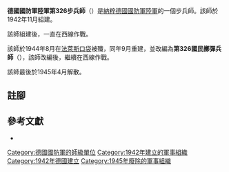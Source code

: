 {{infobox military unit
|unit_name = 德國國防軍陸軍第326步兵師<br/>德國國防軍陸軍第326國民擲彈兵師
|image = 326. Infanterie-Division (Wehrmacht).svg
|image_size = 150
|dates = 1942年11月至1945年4月
|country = {{flag|Nazi Germany}}
|branch = [[納粹德國陸軍|陸軍]]
|type = [[步兵|步兵]]
|role =
|size = [[师_(军队)|師]]
|command_structure =
|garrison =
|garrison_label =
|nickname =
|motto =
|colors =
|colors_label =
|march =
|mascot =
|battles =
}}

'''德國國防軍陸軍第326步兵師'''（{{lang-de|'''326. Infanterie-Division'''}}）是[[納粹德國|納粹德國]][[德國國防軍|國防軍]][[納粹德國陸軍|陸軍]]的一個步兵師。該師於1942年11月組建{{cfn|Mitcham|y=2007}}。

該師組建後，一直在西線作戰。

該師於1944年8月在[[法萊斯包圍戰|法萊斯口袋]]被殲，同年9月重建，並改編為'''第326國民擲彈兵師'''（{{lang-de|'''326. Volksgrenadier-Division'''}}），該師改編後，繼續在西線作戰。

該師最後於1945年4月解散。

== 註腳 ==
{{reflist}}

== 參考文獻 ==
* {{Cite book|last=Mitcham|first=Samuel W.|title=German Order of Battle. Volume Two: 291st-999th Infantry Divisions, Named Infantry Divisions, and Special Divisions in WWII|publisher=Stackpole Books|year=2007|isbn=9780811734165|location=|author-link=Samuel W. Mitcham|ref={{sfnRef|Mitcham|y=2007}}}}

{{mil-stub}}
{{德國國防軍陸軍的步兵師}}
[[Category:德國國防軍的師級單位|Category:德國國防軍的師級單位]]
[[Category:1942年建立的軍事組織|Category:1942年建立的軍事組織]]
[[Category:1942年德國建立|Category:1942年德國建立]]
[[Category:1945年廢除的軍事組織|Category:1945年廢除的軍事組織]]